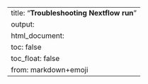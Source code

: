 ---
title: "**Troubleshooting Nextflow run**"
output:
  html_document:
    toc: false
    toc_float: false
from: markdown+emoji
---